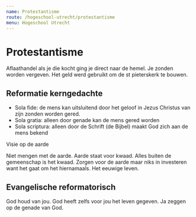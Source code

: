 ```yaml
---
name: Protestantisme
route: /hogeschool-utrecht/protestantisme
menu: Hogeschool Utrecht
---
```


# Protestantisme

Aflaathandel als je die kocht ging je direct naar de hemel. Je zonden worden vergeven. Het geld werd gebruikt om de st pieterskerk te bouwen. 

## Reformatie kerngedachte
- Sola fide: de mens kan uitsluitend door het geloof in Jezus Christus van zijn zonden worden gered.
- Sola gratia: alleen door genade kan de mens gered worden
- Sola scriptura: alleen door de Schrift (de Bijbel) maakt God zich aan de mens bekend

Visie op de aarde

Niet mengen met de aarde. Aarde staat voor kwaad. Alles buiten de gemeenschap is het kwaad. Zorgen voor de aarde maar niks in investeren want het gaat om het hiernamaals. Het eeuwige leven.


## Evangelische reformatorisch
God houd van jou. God heeft zelfs voor jou het leven gegeven. Ja zeggen op de genade van God.

